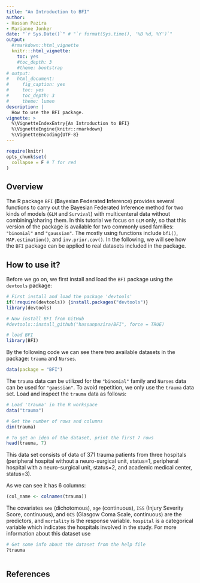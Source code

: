 ```yaml
---
title: "An Introduction to BFI"
author: 
- Hassan Pazira
- Marianne Jonker
date: "`r Sys.Date()`" # "`r format(Sys.time(), '%B %d, %Y')`"
output:
  #rmarkdown::html_vignette
  knitr:::html_vignette:
    toc: yes
    #toc_depth: 3
    #theme: bootstrap
# output:
#   html_document:
#     fig_caption: yes
#     toc: yes
#     toc_depth: 3
#     theme: lumen
description: |
  How to use the BFI package.
vignette: >
  %\VignetteIndexEntry{An Introduction to BFI}
  %\VignetteEngine{knitr::rmarkdown}
  %\VignetteEncoding{UTF-8}
---
```


```r
require(knitr)
opts_chunk$set(
  collapse = F # T for red
)
```


## Overview

The R package `BFI` (**B**ayesian **F**ederated **I**nference) provides several functions to carry out the Bayesian Federated Inference method for two kinds of models (`GLM` and `Survival`) with multicenteral data without combining/sharing them. In this tutorial we focus on `GLM` only, so that this version of the package is available for two commonly used families: `"binomial"` and `"gaussian"`.
The mostly using functions include `bfi()`, `MAP.estimation()`, and `inv.prior.cov()`.
In the following, we will see how the `BFI` package can be applied to real datasets included in the package.


## How to use it?

Before we go on, we first install and load the `BFI` package using the `devtools` package:

```r
# First install and load the package 'devtools'
if(!require(devtools)) {install.packages("devtools")}
library(devtools)

# Now install BFI from GitHub
#devtools::install_github("hassanpazira/BFI", force = TRUE)

# load BFI
library(BFI)
```

By the following code we can see there two available datasets in the package: `trauma` and `Nurses`.
```r
data(package = "BFI")
```

The `trauma` data can be utilized for the `"binomial"` family and `Nurses` data can be used for `"gaussian"`. To avoid repetition, we only use the `trauma` data set.
Load and inspect the `trauma` data as follows:
```r
# Load 'trauma' in the R workspace
data("trauma")

# Get the number of rows and columns
dim(trauma)

# To get an idea of the dataset, print the first 7 rows
head(trauma, 7)
```

This data set consists of data of 371 trauma patients from three hospitals (peripheral hospital without a neuro-surgical unit, status=1, peripheral hospital with a neuro-surgical unit, status=2, and academic medical center, status=3).

As we can see it has 6 columns:
```r
(col_name <- colnames(trauma))
```
The covariates `sex` (dichotomous), `age` (continuous), `ISS` (Injury Severity Score, continuous), and `GCS` (Glasgow Coma Scale, continuous) are the predictors, and `mortality` is the response variable. `hospital` is a categorical variable which indicates the hospitals involved in the study.
For more information about this dataset use 
```r
# Get some info about the dataset from the help file
?trauma
```

```r
```





## References


